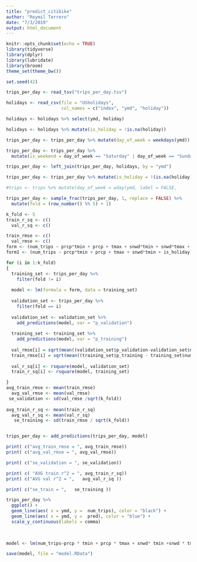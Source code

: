 ```yaml
---
title: "predict_citibike"
author: "Roymil Terrero"
date: "7/3/2019"
output: html_document
---
```


```r
knitr::opts_chunk$set(echo = TRUE)
library(tidyverse)
library(dplyr)
library(lubridate)
library(broom)
theme_set(theme_bw())

set.seed(42)
```


```r
trips_per_day <- read_tsv("trips_per_day.tsv")

holidays <- read_csv(file = "USholidays", 
                     col_names = c("index", "ymd", "holiday"))

holidays <- holidays %>% select(ymd, holiday)

holidays <- holidays %>% mutate(is_holiday = !is.na(holiday))

trips_per_day <- trips_per_day %>% mutate(day_of_week = weekdays(ymd))

trips_per_day <- trips_per_day %>% 
  mutate(is_weekend = day_of_week == "Saturday" | day_of_week == "Sunday")

trips_per_day <- left_join(trips_per_day, holidays, by = "ymd")

trips_per_day <- trips_per_day %>% mutate(is_holiday = !(is.na(holiday)))

#trips <- trips %>% mutate(day_of_week = wday(ymd, label = FALSE,                                        week_start = getOption("lubridate.week.start", 1)))

```

```r
trips_per_day <- sample_frac(trips_per_day, 1, replace = FALSE) %>% 
  mutate(fold = (row_number() %% 5) + 1)

k_fold <- 5
train_r_sq <- c()
  val_r_sq <- c()

train_rmse <- c()
  val_rmse <- c()
form <- (num_trips ~ prcp*tmin + prcp + tmax + snwd*tmin + snwd*tmax + is_holiday)
form1 <- (num_trips ~ prcp*tmin + prcp + tmax + snwd*tmin + is_holiday)

for (i in 1:k_fold) 
{
  training_set <- trips_per_day %>% 
    filter(fold != i)
  
  model <- lm(formula = form, data = training_set)
  
  validation_set <- trips_per_day %>% 
    filter(fold == i)
  
  validation_set <- validation_set %>% 
    add_predictions(model, var = "p_validation")
  
  training_set <- training_set %>% 
    add_predictions(model, var = "p_training")
  
  val_rmse[i] = sqrt(mean((validation_set$p_validation-validation_set$num_trips)^2))
  train_rmse[i] = sqrt(mean((training_set$p_training - training_set$num_trips)^2))
  
  val_r_sq[i] <- rsquare(model, validation_set)
  train_r_sq[i] <- rsquare(model, training_set)

}
avg_train_rmse <- mean(train_rmse)
  avg_val_rmse <- mean(val_rmse)
 se_validation <- sd(val_rmse /sqrt(k_fold)) 
 
avg_train_r_sq <- mean(train_r_sq)
  avg_val_r_sq <- mean(val_r_sq)
   se_training <- sd(train_rmse / sqrt(k_fold))


trips_per_day <- add_predictions(trips_per_day, model)

print( c("avg_train_rmse = ", avg_train_rmse))
print( c("avg_val_rmse = ", avg_val_rmse))

print( c("se_validation = ", se_validation))

print( c( "AVG train r^2 = ", avg_train_r_sq))
print( c("AVG val r^2 = ",   avg_val_r_sq ))

print( c("se_train = ",   se_training ))
```


```r
trips_per_day %>%
  ggplot() +
  geom_line(aes( x = ymd, y =  num_trips), color = "black") +
  geom_line(aes( x = ymd, y =  pred), color = "blue") +
  scale_y_continuous(labels = comma)
  
  
```


```r
model <- lm(num_trips~prcp * tmin + prcp * tmax + snwd* tmin +snwd * tmax + is_weekend + is_holiday, data = training)

save(model, file = "model.RData")
```

